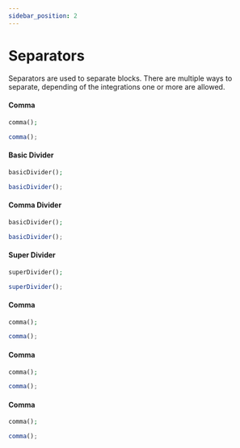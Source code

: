 ```yaml
---
sidebar_position: 2
---
```


# Separators


<!-- Separators are used for all Templates, these blocks represent specific little structures like (commas, bracket commas, parenthesis commas), open/close structures and more. -->

<!--
## Open/Close Blocks

These blocks are used to open and close structures.

#### dfOpen/Close

**Are the first and last part of our entire template**

<Tabs>
<TabItem value="php" label="PHP">

```php
dfOpen();

dfClose();
```

</TabItem>
<TabItem value="nodejs" label="Node.js">

```js
dfOpen();

dfClose();
```

</TabItem>
</Tabs>

#### structureOpen/Close

**Are the blocks that take care of the structure view or data that should be parsed as a Visual Component**

<Tabs>
<TabItem value="php" label="PHP">

```php
$title = array("Title");
structureOpen($title);

structureClose();
```

</TabItem>
<TabItem value="nodejs" label="Node.js">

```js
title = ["Title"];
structureOpen(title);

structureClose();
```

</TabItem>
</Tabs>

#### contextOpen/Close

**Are the blocks that take care of the context or data available behind scenes**

<Tabs>
<TabItem value="php" label="PHP">

```php
contextOpen();

contextClose();
```

</TabItem>
<TabItem value="nodejs" label="Node.js">

```js
contextOpen();

contextClose();
```

</TabItem>
</Tabs>

#### open/closePayload

**Are used when you want to create a response that comes inside of a payload**

<Tabs>
<TabItem value="php" label="PHP">

```php
openPayload();

closePayload();
```

</TabItem>
<TabItem value="nodejs" label="Node.js">

```js
openPayload();

closePayload();
```

</TabItem>
</Tabs>

##### open/closeWeb

**Are used for DialogflowMessenger**

<Tabs>
<TabItem value="php" label="PHP">

```php
openWeb();

closeWeb();
```

</TabItem>
<TabItem value="nodejs" label="Node.js">

```js
openWeb();

closeWeb();
```

</TabItem>
</Tabs>

## Separators -->

Separators are used to separate blocks. There are multiple ways to separate, depending of the integrations one or more are allowed.

<!-- </Tabs> -->

<Tabs>
<TabItem value="wb" label="Web">

#### Comma

<Tabs>
<TabItem value="php" label="PHP">

```php
comma();
```

</TabItem>
<TabItem value="nodejs" label="Node.js">

```js
comma();
```

</TabItem>
</Tabs>

#### Basic Divider

<Tabs>
<TabItem value="php" label="PHP">

```php
basicDivider();
```

</TabItem>
<TabItem value="nodejs" label="Node.js">

```js
basicDivider();
```

</TabItem>
</Tabs>

#### Comma Divider

<Tabs>
<TabItem value="php" label="PHP">

```php
basicDivider();
```

</TabItem>
<TabItem value="nodejs" label="Node.js">

```js
basicDivider();
```

</TabItem>
</Tabs>

#### Super Divider

<Tabs>
<TabItem value="php" label="PHP">

```php
superDivider();
```

</TabItem>
<TabItem value="nodejs" label="Node.js">

```js
superDivider();
```

</TabItem>
</Tabs>

</TabItem>
<TabItem value="fb" label="Facebook">

#### Comma

<Tabs>
<TabItem value="php" label="PHP">

```php
comma();
```

</TabItem>
<TabItem value="nodejs" label="Node.js">

```js
comma();
```

</TabItem>
</Tabs>

</TabItem>
<TabItem value="tg" label="Telegram">

#### Comma

<Tabs>
<TabItem value="php" label="PHP">

```php
comma();
```

</TabItem>
<TabItem value="nodejs" label="Node.js">

```js
comma();
```

</TabItem>
</Tabs>

</TabItem>
<TabItem value="ws" label="WhatsApp">

#### Comma

<Tabs>
<TabItem value="php" label="PHP">

```php
comma();
```

</TabItem>
<TabItem value="nodejs" label="Node.js">

```js
comma();
```

</TabItem>
</Tabs>

</TabItem>
</Tabs>
